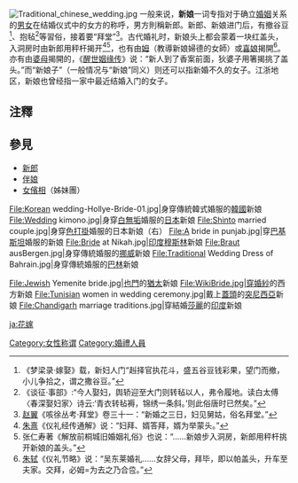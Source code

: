 {{globalize|area=中国}}
{{Otheruses|新娘 (消歧义)|other=同名或類似名的其它條目描述}}
[[File:Traditional_chinese_wedding.jpg|thumb]]
一般来说，'''新娘'''一词专指对于确立[[婚姻|婚姻]]关系的[[男|男]][[女|女]]在结婚仪式中的女方的称呼，男方則稱新郎。新郎、新娘进门后，有撤谷豆<ref>《梦梁录·嫁娶》载，新妇人门“赳择官执花斗，盛五谷豆钱彩果，望门而撤，小儿争拾之，谓之撒谷豆。”
</ref>、抱毡<ref>《谈征·事部》:“今人娶妇，舆轿迎至大门则转毡以人，弗令履地。读白太傅〈春深娶妇家〉诗云:‘青衣转毡褥，锦绣一条斜。’则此俗唐时已然矣。”</ref>等習俗，接着要“拜堂”<ref>[[赵翼|赵翼]]《咳徐丛考·拜堂》卷三十一：“新婚之三日，妇见舅姑，俗名拜堂。”</ref>。古代婚礼时，新娘头上都会蒙着一块红盖头，入洞房时由新郎用秤杆揭开<ref>[[朱熹|朱熹]]《仪礼经传通解》说：“妇拜、婿答拜，婿为举蒙头。”</ref><ref>张仁寿著《解放前桐城旧婚姻礼俗》也说：“……新娘步入洞房，新郎用秤杆挑开新娘的盖头。”</ref>，也有由[[姆|姆]]（教導新娘婦德的女師）或[[喜娘|喜娘]]揭開<ref>[[朱轼|朱轼]]《仪礼节略》说：“吴东莱婚礼……女辞父母，拜毕，即以帕盖头，升车至夫家。交拜，必姆=为去之乃合卺。”</ref>。亦有由[[婆母|婆母]]揭開的，《[[醒世姻缘传|醒世姻缘传]]》说：“新人到了香案前面，狄婆子用箸揭挑了盖头。”而“新娘子”（一般情况与“新娘”同义）则还可以指新婚不久的女子。江浙地区，新娘也曾经指一家中最近结婚入门的女子。

== 注釋 ==
{{reflist}}

== 參見 ==
* [[新郎|新郎]]
* [[伴娘|伴娘]]
* [[女儐相|女儐相]]（姊妹團）
<gallery>
File:Korean wedding-Hollye-Bride-01.jpg|身穿傳統韓式婚服的[[韓國|韓國]]新娘
File:Wedding kimono.jpg|身穿[[白無垢|白無垢]]婚服的[[日本|日本]]新娘
File:Shinto married couple.jpg|身穿[[色打掛|色打掛]]婚服的日本新娘（右）
File:A bride in punjab.jpg|穿[[巴基斯坦|巴基斯坦]]婚服的新娘
File:Bride at Nikah.jpg|[[印度|印度]][[穆斯林|穆斯林]]新娘
File:Braut ausBergen.jpg|身穿傳統婚服的[[挪威|挪威]]新娘
File:Traditional Wedding Dress of Bahrain.jpg|身穿傳統婚服的[[巴林|巴林]]新娘

File:Jewish Yemenite bride.jpg|[[也門|也門]]的[[猶太|猶太]]新娘
File:WikiBride.jpg|穿[[婚紗|婚紗]]的西方新娘
File:Tunisian women in wedding ceremony.jpg|戴上[[蓋頭|蓋頭]]的[[突尼西亞|突尼西亞]]新娘
File:Chandigarh marriage traditions.jpg|穿結婚[[莎麗|莎麗]]的[[印度|印度]]新娘
</gallery>

{{Authority control}}
[[Category:女性称谓|Category:女性称谓]]
[[Category:婚禮人員|Category:婚禮人員]]

[[ja:花嫁|ja:花嫁]]